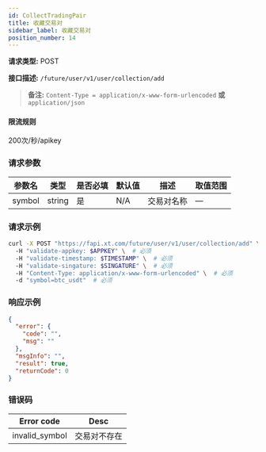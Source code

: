 ```yaml
---
id: CollectTradingPair
title: 收藏交易对
sidebar_label: 收藏交易对
position_number: 14
---
```


**请求类型:** POST

**接口描述:** `/future/user/v1/user/collection/add`

> **备注:** `Content-Type = application/x-www-form-urlencoded` **或** `application/json`

#### 限流规则

200次/秒/apikey

### 请求参数

| 参数名 | 类型   | 是否必填 | 默认值 | 描述     | 取值范围 |
| ------ | ------ | -------- | ------ | -------- | -------- |
| symbol | string | 是       | N/A    | 交易对名称 | —        |

### 请求示例

```bash title="Request"
curl -X POST "https://fapi.xt.com/future/user/v1/user/collection/add" \ 
  -H "validate-appkey: $APPKEY" \  # 必须
  -H "validate-timestamp: $TIMESTAMP" \  # 必须
  -H "validate-singature: $SINGATURE" \  # 必须
  -H "Content-Type: application/x-www-form-urlencoded" \  # 必须
  -d "symbol=btc_usdt"  # 必须
```

### 响应示例

```json title="Response"
{
  "error": {
    "code": "",
    "msg": ""
  },
  "msgInfo": "",
  "result": true,
  "returnCode": 0
}
```

### 错误码

| Error code | Desc |
|-------------|------|
| invalid_symbol | 交易对不存在 |
